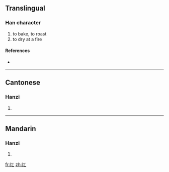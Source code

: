 ==Translingual==

===Han character===
{{Han char|rn=86|rad=火|as=03|sn=7|four=9181<sub>0</sub>|canj=火一 (FM)}}

# to bake, to roast
# to dry at a fire

====References====
* {{Han ref|kx=0666.070|dkj=18867|dj=1075.120|hdz=32189.060|uh=7074|ud=28788|bh=CB5E|bd=52062}}

----

==Cantonese==

===Hanzi===
{{yue-hanzi|jyut=|y=hung4}}

# {{defn|Cantonese|sort=火03}}

----

==Mandarin==

===Hanzi===
{{cmn-hanzi|pin=[[hóng]] ([[hong2]])|wg=hung<sup>2</sup>}}

# {{defn|Mandarin|sort=火03}}

[[fr:灴]]
[[zh:灴]]
